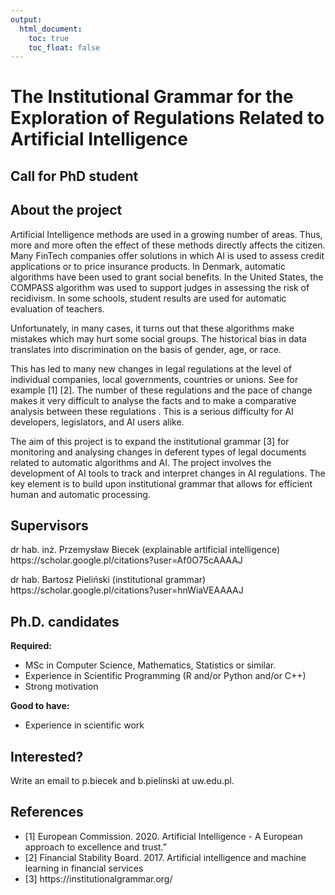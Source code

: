 ```yaml
---
output:
  html_document: 
    toc: true
    toc_float: false
---
```


<link rel="stylesheet" href="styles.css" type="text/css">


# The Institutional Grammar for the Exploration of Regulations Related to Artificial Intelligence 

## Call for PhD student

## About the project

Artificial Intelligence methods are used in a growing number of areas. Thus, more and more often the effect of these methods directly affects the citizen.
Many FinTech companies offer solutions in which AI is used to assess credit applications or to price insurance products. In Denmark, automatic algorithms have been used to grant social benefits. In the United States, the COMPASS algorithm was used to support judges in assessing the risk of recidivism. In some schools, student results are used for automatic evaluation of teachers.

Unfortunately, in many cases, it turns out that these algorithms make mistakes which may hurt some social groups. The historical bias in data translates into discrimination on the basis of gender, age, or race.

This has led to many new changes in legal regulations at the level of individual companies, local governments, countries or unions. See for example [1] [2]. 
The number of these regulations and the pace of change makes it very difficult to analyse the facts and to make a comparative analysis between these regulations . This is a serious difficulty for AI developers, legislators, and AI users alike. 

The aim of this project is to expand the institutional grammar [3] for monitoring and analysing changes in deferent types of legal documents related to automatic algorithms and AI. The project involves the development of AI tools to track and interpret changes in AI regulations. The key element is to build upon institutional grammar that allows for efficient human and automatic processing.

## Supervisors

dr hab. inż. Przemysław Biecek (explainable artificial intelligence)  https://scholar.google.pl/citations?user=Af0O75cAAAAJ

dr hab. Bartosz Pieliński (institutional grammar)   https://scholar.google.pl/citations?user=hnWiaVEAAAAJ

## Ph.D. candidates

**Required:**

* MSc in Computer Science, Mathematics, Statistics or similar.
* Experience in Scientific Programming (R and/or Python and/or C++)
* Strong motivation

**Good to have:**

* Experience in scientific work

## Interested? 

Write an email to p.biecek and b.pielinski at uw.edu.pl.

## References

* [1] European Commission. 2020. \On Artificial Intelligence - A European approach
to excellence and trust."
* [2] Financial Stability Board. 2017. Artificial intelligence and machine learning in financial services
* [3] https://institutionalgrammar.org/


